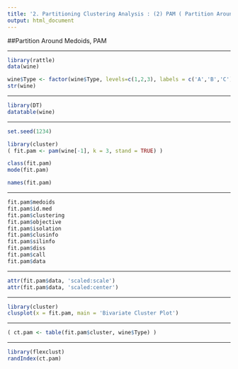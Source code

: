 ---
title: '2. Partitioning Clustering Analysis : (2) PAM ( Partition Around Medoids )'
output: html_document
---

##Partition Around Medoids, PAM

---

```{r eval=TRUE, include=TRUE, echo=TRUE, message=FALSE, warning=FALSE}

library(rattle)
data(wine)

wine$Type <- factor(wine$Type, levels=c(1,2,3), labels = c('A','B','C'))
str(wine)
```

---

```{r eval=TRUE, include=TRUE, echo=TRUE, message=FALSE, warning=FALSE}

library(DT)
datatable(wine)
```

---

```{r eval=TRUE, include=TRUE, echo=TRUE, message=FALSE, warning=FALSE}

set.seed(1234)

library(cluster)
( fit.pam <- pam(wine[-1], k = 3, stand = TRUE) )

class(fit.pam)
mode(fit.pam)

names(fit.pam)
```

---

```{r eval=TRUE, include=TRUE, echo=TRUE, message=FALSE, warning=FALSE}

fit.pam$medoids
fit.pam$id.med
fit.pam$clustering
fit.pam$objective
fit.pam$isolation
fit.pam$clusinfo
fit.pam$silinfo
fit.pam$diss
fit.pam$call
fit.pam$data
```

---

```{r eval=TRUE, include=TRUE, echo=TRUE, message=FALSE, warning=FALSE}

attr(fit.pam$data, 'scaled:scale')
attr(fit.pam$data, 'scaled:center')
```

---

```{r eval=TRUE, include=TRUE, echo=TRUE, message=FALSE, warning=FALSE}

library(cluster)
clusplot(x = fit.pam, main = 'Bivariate Cluster Plot')
```

---

```{r eval=TRUE, include=TRUE, echo=TRUE, message=FALSE, warning=FALSE}

( ct.pam <- table(fit.pam$cluster, wine$Type) )
```

---

```{r eval=TRUE, include=TRUE, echo=TRUE, message=FALSE, warning=FALSE}

library(flexclust)
randIndex(ct.pam)
```
